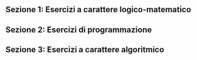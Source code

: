 
<Contest>

  ## Sezione 1: Esercizi a carattere logico-matematico
  <Section>
    <Problem points={[5, 1, 0]} statement={Logica1} />
    <Problem points={[5, 1, 0]} statement={Logica2} />
    <Problem points={[5, 1, 0]} statement={Logica3} />
  </Section>

  ## Sezione 2: Esercizi di programmazione
  <Section>
    <Problem points={[5, 1, 0]} statement={Prog1} />
    <Problem points={[5, 1, 0]} statement={Prog2} />
    <Problem points={[5, 1, 0]} statement={Prog3} />
  </Section>

  ## Sezione 3: Esercizi a carattere algoritmico
  <Section>
    <Problem points={[5, 0, 0]} statement={Algo1} />
    <Problem points={[5, 0, 0]} statement={Algo2} />
  </Section>

</Contest>

